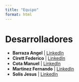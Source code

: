 ```yaml
---
title: "Equipo"
format: html
---
```


# Desarrolladores

- **Barraza Angel** | [LinkedIn](https://mx.linkedin.com/in/angelbarrazareal)
- **Cirett Federico** | [LinkedIn](https://www.linkedin.com/in/federico-cirett-torres-11908628b/)
- **Cota Manuel** | [LinkedIn](https://www.linkedin.com/in/maancosa/)
- **Martinez Fernando** | [LinkedIn](www.linkedin.com/in/lf-mm)
- **Solis Jesus** | [LinkedIn](https://www.linkedin.com/in/jesolis14/)